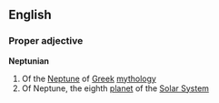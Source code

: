 ==English==

===Proper adjective===
'''Neptunian'''
# Of the [[Neptune]] of [[Greek]] [[mythology]]
# Of Neptune, the eighth [[planet]] of the [[Solar System]]